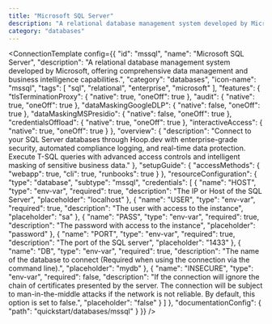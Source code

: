 ```yaml
---
title: "Microsoft SQL Server"
description: "A relational database management system developed by Microsoft, offering comprehensive data management and business intelligence capabilities."
category: "databases"
---
```



<ConnectionTemplate config={{
  "id": "mssql",
  "name": "Microsoft SQL Server",
  "description": "A relational database management system developed by Microsoft, offering comprehensive data management and business intelligence capabilities.",
  "category": "databases",
  "icon-name": "mssql",
  "tags": [
    "sql",
    "relational",
    "enterprise",
    "microsoft"
  ],
  "features": {
    "tlsTerminationProxy": {
      "native": true,
      "oneOff": true
    },
    "audit": {
      "native": true,
      "oneOff": true
    },
    "dataMaskingGoogleDLP": {
      "native": false,
      "oneOff": true
    },
    "dataMaskingMSPresidio": {
      "native": false,
      "oneOff": true
    },
    "credentialsOffload": {
      "native": true,
      "oneOff": true
    },
    "interactiveAccess": {
      "native": true,
      "oneOff": true
    }
  },
  "overview": {
    "description": "Connect to your SQL Server databases through Hoop.dev with enterprise-grade security, automated compliance logging, and real-time data protection. Execute T-SQL queries with advanced access controls and intelligent masking of sensitive business data."
  },
  "setupGuide": {
    "accessMethods": {
      "webapp": true,
      "cli": true,
      "runbooks": true
    }
  },
  "resourceConfiguration": {
    "type": "database",
    "subtype": "mssql",
    "credentials": [
      {
        "name": "HOST",
        "type": "env-var",
        "required": true,
        "description": "The IP or Host of the SQL Server",
        "placeholder": "localhost"
      },
      {
        "name": "USER",
        "type": "env-var",
        "required": true,
        "description": "The user with access to the instance",
        "placeholder": "sa"
      },
      {
        "name": "PASS",
        "type": "env-var",
        "required": true,
        "description": "The password with access to the instance",
        "placeholder": "password"
      },
      {
        "name": "PORT",
        "type": "env-var",
        "required": true,
        "description": "The port of the SQL server",
        "placeholder": "1433"
      },
      {
        "name": "DB",
        "type": "env-var",
        "required": true,
        "description": "The name of the database to connect (Required when using the connection via the command line).",
        "placeholder": "mydb"
      },
      {
        "name": "INSECURE",
        "type": "env-var",
        "required": false,
        "description": "If the connection will ignore the chain of certificates presented by the server. The connection will be subject to man-in-the-middle attacks if the network is not reliable. By default, this option is set to false.",
        "placeholder": "false"
      }
    ]
  },
  "documentationConfig": {
    "path": "quickstart/databases/mssql"
  }
}} />


